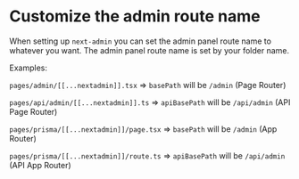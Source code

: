 # Customize the admin route name

When setting up `next-admin` you can set the admin panel route name to whatever you want.
The admin panel route name is set by your folder name.

Examples:

`pages/admin/[[...nextadmin]].tsx` => `basePath` will be `/admin` (Page Router)

`pages/api/admin/[[...nextadmin]].ts` => `apiBasePath` will be `/api/admin` (API Page Router)

`pages/prisma/[[...nextadmin]]/page.tsx` => `basePath` will be `/admin` (App Router)

`pages/prisma/[[...nextadmin]]/route.ts` => `apiBasePath` will be `/api/admin` (API App Router)
